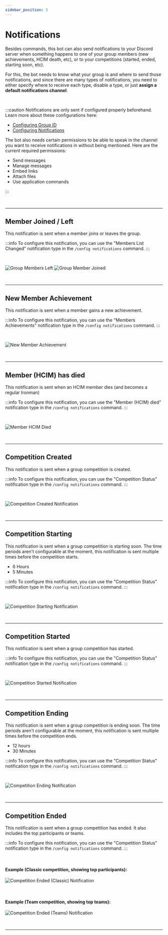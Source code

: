 ```yaml
---
sidebar_position: 3
---
```


# Notifications

Besides commands, this bot can also send notifications to your Discord server when something happens to one of your group members (new achievements, HCIM death, etc), or to your competitions (started, ended, starting soon, etc).

For this, the bot needs to know what your group is and where to send those notifications, and since there are many types of notifications, you need to either specify where to receive each type, disable a type, or just **assign a default notifications channel**.

<br />

:::caution
Notifications are only sent if configured properly beforehand. Learn more about these configurations here:

- [Configuring Group ID](/commands#config-group)
- [Configuring Notifications](/commands#config-notifications)

The bot also needs certain permissions to be able to speak in the channel you want to receive notifications in without being mentioned. Here are the current required permissions:

- Send messages
- Manage messages
- Embed links
- Attach files
- Use application commands

:::

<br />

---

## Member Joined / Left

This notification is sent when a member joins or leaves the group.

:::info
To configure this notification, you can use the "Members List Changed" notification type in the `/config notifications` command.
:::

<br />

![Group Members Left](./assets/group:members_left.png)
![Group Member Joined](./assets/group:member_joined.png)

<br />

---

## New Member Achievement

This notification is sent when a member gains a new achievement.

:::info
To configure this notification, you can use the "Members Achievements" notification type in the `/config notifications` command.
:::

<br />

![New Member Achievement](./assets/group:member_achievement.png)

<br />

---

## Member (HCIM) has died

This notification is sent when an HCIM member dies (and becomes a regular Ironman)

:::info
To configure this notification, you can use the "Member (HCIM) died" notification type in the `/config notifications` command.
:::

<br />

![Member HCIM Died](./assets/group:hcim_died.png)

<br />

---

## Competition Created

This notification is sent when a group competition is created.

:::info
To configure this notification, you can use the "Competition Status" notification type in the `/config notifications` command.
:::

<br />

![Competition Created Notification](./assets/comp:created.png)

<br />

---

## Competition Starting

This notification is sent when a group competition is starting soon. The time periods aren't configurable at the moment, this notification is sent multiple times before the competition starts.

- 6 Hours
- 5 Minutes

:::info
To configure this notification, you can use the "Competition Status" notification type in the `/config notifications` command.
:::

<br />

![Competition Starting Notification](./assets/comp:starting.png)

<br />

---

## Competition Started

This notification is sent when a group competition has started.

:::info
To configure this notification, you can use the "Competition Status" notification type in the `/config notifications` command.
:::

<br />

![Competition Started Notification](./assets/comp:started.png)

<br />

---

## Competition Ending

This notification is sent when a group competition is ending soon. The time periods aren't configurable at the moment, this notification is sent multiple times before the competition ends.

- 12 hours
- 30 Minutes

:::info
To configure this notification, you can use the "Competition Status" notification type in the `/config notifications` command.
:::

<br />

![Competition Ending Notification](./assets/comp:ending.png)

<br />

---

## Competition Ended

This notification is sent when a group competition has ended. It also includes the top participants or teams.

:::info
To configure this notification, you can use the "Competition Status" notification type in the `/config notifications` command.
:::

<br />

#### Example (Classic competition, showing top participants):

![Competition Ended (Classic) Notification](./assets/comp:ended:participants.png)

<br />

#### Example (Team competition, showing top teams):

![Competition Ended (Teams) Notification](./assets/comp:ended:teams.png)

<br />

---

